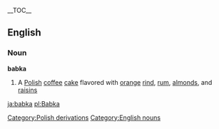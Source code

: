 {{wikipedia}}
__TOC__
==English==
===Noun===
'''babka'''
# A [[Polish]] [[coffee]] [[cake]] flavored with [[orange]] [[rind]], [[rum]], [[almond]]s, and [[raisin]]s
[[Category:Polish derivations]]
[[Category:English nouns]]

[[ja:babka]]
[[pl:Babka]]